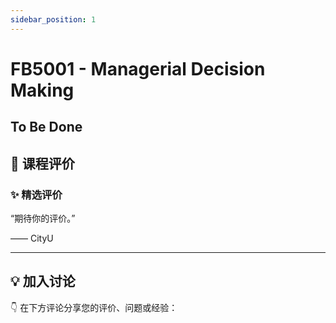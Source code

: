 ```yaml
---
sidebar_position: 1
---
```



# FB5001 - Managerial Decision Making

## To Be Done

## **💬 课程评价**

### ✨ **精选评价**
<div className={commentStyles.commentBox}>
    <p className={commentStyles.commentText}>
        “期待你的评价。”
    </p>
    <p className={commentStyles.commentAuthor}>—— CityU</p>
</div>

---

## **💡 加入讨论**

👇 在下方评论分享您的评价、问题或经验：
<Utterances />
